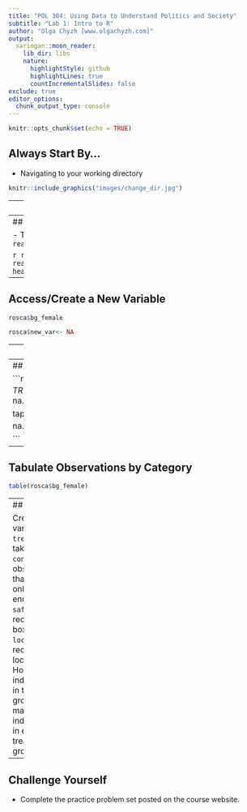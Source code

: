 ```yaml
---
title: "POL 304: Using Data to Understand Politics and Society"
subtitle: "Lab 1: Intro to R"
author: "Olga Chyzh [www.olgachyzh.com]"
output:
  xaringan::moon_reader:
    lib_dir: libs
    nature:
      highlightStyle: github
      highlightLines: true
      countIncrementalSlides: false
exclude: true
editor_options:
  chunk_output_type: console
---
```


```r
knitr::opts_chunk$set(echo = TRUE)
```


## Always Start By...

- Navigating to your working directory 
```r
knitr::include_graphics("images/change_dir.jpg")
```

---
## And ...

- Setting your directory
```r
knitr::include_graphics("images/set_dir.jpg")
```

---
## Open Data Files

- To open `.csv` files, use `read.csv`

```r
rosca<-read.csv('./data/rosca.csv', header=TRUE)
```


---
## Access/Create a New Variable

```r
rosca$bg_female

rosca$new_var<- NA
```
---
## Subset Rows by Value

Suppose you want to see the values of the `fol2_amtinvest` variable only for women.

```r
rosca$fol2_amtinvest[rosca$bg_female==1]

##Or create a copy of the dataset that only includes women:
rosca1<- rosca$fol2_amtinvest[rosca$bg_female==1]
```
---
## Calculate the Mean

```r
mean(rosca$fol2_amtinvest, na.rm=TRUE)
mean(rosca$fol2_amtinvest[rosca$bg_female==1], na.rm=TRUE)

tapply(rosca$fol2_amtinvest, rosca$bg_female,mean, na.rm=TRUE)

```
---

## Tabulate Observations by Category


```r
table(rosca$bg_female)
```


---
## Your Turn

Create a single variable `treatment` that takes the value `control` for observations that received only encouragement, `safebox` if received a safe box, and `lockbox` if receiving a locked box. How many individuals are in the control group? How many individuals are in each of the treatment groups?

---
## Challenge Yourself


- Complete the practice problem set posted on the course website.

